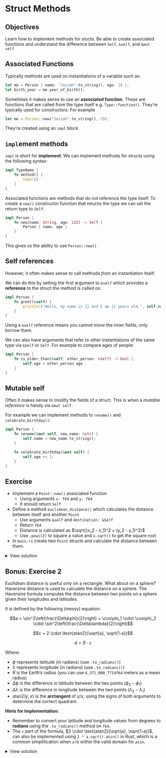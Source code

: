 # Struct Methods

::: callout-tip
## Objectives

Learn how to implement methods for stucts. Be able to create associated functions and understand the difference between `Self`, `&self`, and `&mut self`


:::

## Associated Functions

Typically methods are used on instantiations of a variable such as:

```rust
let me = Person { name: "Josiah".to_string(), age: 29 };
let birth_year = me.year_of_birth();
```

Sometimes it makes sense to use an **associated function**. These are functions that are called from the type itself e.g. `Type::function()`. They're typically used for *constructors*. For example

```rust
let me = Person::new("Josiah".to_string(), 29);
```

They're created using an `impl` block.

## `impl`ement methods

`impl` is short for **implement**. We can implement methods for structs using the following syntax:

```rust
impl TypeName {
    fn method() {
        todo!()
    }
}
```

Associated functions are methods that do not reference the type itself. To create a `new()` constructor function that returns the type we can set the return type to `Self`:

```rust
impl Person {
    fn new(name: String, age: i32) -> Self {
        Person { name, age }
    }
}
```

This gives us the ability to use `Person::new()`

## Self references

However, it often makes sense to call methods _from_ an instantiation itself.

We can do this by setting the first argument to `&self` which provides a **reference** to the struct the method is called on.

```rust
impl Person {
    fn greet(&self) {
        println!("Hello, my name is {} and I am {} years old.", self.name, self.age);
    }
}
```

Using a `&self` reference means you cannot _move_ the inner fields, only borrow them.


We can also have arguments that refer to other instantiations of the same type via `&Self` or `Self`. For example to compare ages of people:

```rust
impl Person {
    fn is_older_than(&self, other_person: &Self) -> bool {
        self.age > other_person.age
    }
}
```

## Mutable self

Often it makes sense to modify the fields of a struct. This is when a _mutable reference_ is handy via `&mut self`.

For example we can implement methods to `rename()` and `celebrate_birthday()`:

```rust
impl Person {
    fn rename(&mut self, new_name: &str) {
        self.name = new_name.to_string();
    }

    fn celebrate_birthday(&mut self) {
        self.age += 1;
    }
}
```



## Exercise

- Implement a `Point::new()` associated function
  - Using arguments `x: f64` and `y: f64`
  - It should return `Self`
- Define a method `euclidean_distance()` which calculates the distance between itself and another `Point`
  - Use arguments `&self` and `destination: &Self`
  - Return `f64`
  - Distance is calculated as $\sqrt{(x_2 - x_1)^2 + (y_2 - y_1)^2}$
  - Use `.powi(2)` to square a value and `x.sqrt()` to get the square root
- In `main.rs` create two `Point` structs and calculate the distance between them.


<details>
    <summary>View solution</summary>

```rust
impl Point {
    fn new(x: f64, y: f64) -> Self {
        Self { x, y }
    }

    fn euclidean_distance(&self, destination: &Self) -> f64 {
        let x_diff = (self.x - destination.x).powi(2);
        let y_diff = (self.y - destination.y).powi(2);

        (x_diff + y_diff).sqrt()
    }
}

fn main() {
    let a = Point::new(0.0, 5.0);
    let b = Point::new(-10.0, 1.5);
    let distance = a.euclidean_distance(&b);
    println!("Distance between a and b is {distance}");
}
```
</details>



## Bonus: Exercise 2


Euclidean distance is useful only on a rectangle. What about on a sphere? Haversine distance is used to calculate the distance on a sphere. The Haversine formula computes the distance between two points on a sphere given their longitudes and latitudes.

It is defined by the following (messy) equation:


$$a = \sin^2\left(\frac{\Delta\phi}{2}\right) + \cos\phi_1 \cdot \cos\phi_2 \cdot \sin^2\left(\frac{\Delta\lambda}{2}\right)$$

$$c = 2 \cdot \text{atan2}(\sqrt{a}, \sqrt{1-a})$$

$$d = R \cdot c$$

Where:

- $\phi$ represents latitude (in radians) (use `.to_radians()`)
- $\lambda$ represents longitude (in radians) (use `.to_radians()`)
- $R$ is the Earth's radius (you can use `6_371_008_7714f64` meters as a mean radius)
- $\Delta\phi$ is the difference in latitude between the two points ($\phi_2 - \phi_1$)
- $\Delta\lambda$ is the difference in longitude between the two points ($\lambda_2 - \lambda_1$)
* $\text{atan2}(y, x)$ is the **arctangent** of $y/x$, using the signs of both arguments to determine the correct quadrant.


**Hints for Implementation:**

* Remember to convert your latitude and longitude values from degrees to **radians** using the `.to_radians()` method on `f64`.
* The `c` part of the formula, $2 \cdot \text{atan2}(\sqrt{a}, \sqrt{1-a})$, can also be implemented using `2 * a.sqrt().asin()` in Rust, which is a common simplification when `a` is within the valid domain for `asin`.


<details>
    <summary>View solution</summary>

```rust
impl Point {
    fn haversine_distance(&self, destination: &Self) -> f64 {
        let radius = 6_371_008.7714; // Earth's mean radius in meters
        let theta1 = self.y.to_radians(); // Latitude of point 1
        let theta2 = destination.y.to_radians(); // Latitude of point 2
        let delta_theta = (destination.y - self.y).to_radians(); // Delta Latitude
        let delta_lambda = (destination.x - self.x).to_radians(); // Delta Longitude

        let a = (delta_theta / 2f64).sin().powi(2)
            + theta1.cos() * theta2.cos() * (delta_lambda / 2f64).sin().powi(2);

        2f64 * a.sqrt().asin() * radius
    }
}

```

</details>

